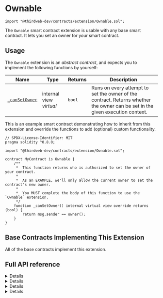 
# Ownable

```solidity
import "@thirdweb-dev/contracts/extension/Ownable.sol";
```

The `Ownable` smart contract extension is usable with any base smart contract. It lets you set an owner for your smart contract.

<GithubButtonLink href="https://github.com/thirdweb-dev/contracts/blob/main/contracts/extension/Ownable.sol" />

## Usage

The `Ownable` extension is an _abstract contract_, and expects you to implement the following functions by yourself:

| Name                                                        | Type                    | Returns | Description                                                                                                                  |
| ----------------------------------------------------------- | ----------------------- | ------- | ---------------------------------------------------------------------------------------------------------------------------- |
| [`_canSetOwner`](/solidity/extensions/ownable#_cansetowner) | internal view _virtual_ | `bool`  | Runs on every attempt to set the owner of the contract. Returns whether the owner can be set in the given execution context. |

This is an example smart contract demonstrating how to inherit from this extension and override the functions to add (optional) custom functionality.

```solidity
// SPDX-License-Identifier: MIT
pragma solidity ^0.8.0;

import "@thirdweb-dev/contracts/extension/Ownable.sol";

contract MyContract is Ownable {
    /**
     *  This function returns who is authorized to set the owner of your contract.
     *
     *  As an EXAMPLE, we'll only allow the current owner to set the contract's new owner.
     *
     *  You MUST complete the body of this function to use the `Ownable` extension.
     */
    function _canSetOwner() internal virtual view override returns (bool) {
        return msg.sender == owner();
    }
}
```

## Base Contracts Implementing This Extension

All of the base contracts implement this extension.

## Full API reference

<Details summary="owner">
<div>

```solidity
function owner() public view override returns (address);
```

- Returns the owner of the contract.
- Set this value using the `setOwner` function.

</div>
</Details>

<Details summary="setOwner">
<div>

```solidity
function setOwner(address _newOwner) external;
```

- Lets an authorized wallet set a new owner for the contract. This value can be read from the `owner` function.
- Parameter `_newOwner`: The address to make the owner of the contract.
- The `_canSetOwner` function is run on every call to this function. If the return value of `_canSetOwner` is `false`, the `setOwner` call will revert.

</div>
</Details>

<Details summary="_setupOwner">
<div>

```solidity
function _setupOwner(address _newOwner) internal;
```

- Sets the owner of the smart contract. This value can be read from the `owner` function.
- Parameter `_newOwner`: The address to make the owner of the contract.
- The `_canSetOwner` function is _not_ run on a call to this function.

</div>
</Details>

<Details summary="_canSetOwner">
<div>

```solidity
function _canSetOwner() internal view virtual returns (bool);
```

- Runs on every `setOwner` function call.
- Returns whether a new owner can be set in the given execution context.
- For example, this function can check whether the wallet calling `setOwner` is the contract owner, and enforce that only the current owner should be able to successfully call `setOwner`.

</div>
</Details>

